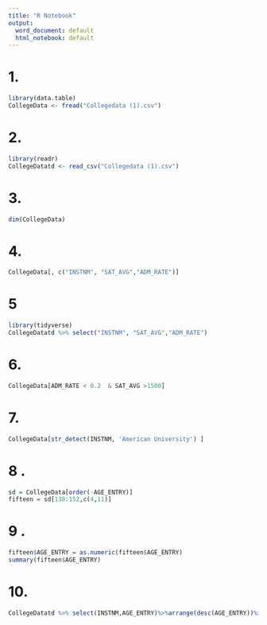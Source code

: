 ---
title: "R Notebook"
output:
  word_document: default
  html_notebook: default
---

# 1.
```{r}
library(data.table)
CollegeData <- fread("Collegedata (1).csv") 
```
# 2.

```{r}
library(readr)
CollegeDatatd <- read_csv("Collegedata (1).csv")
```
# 3.

```{r}
dim(CollegeData)
```

# 4.
```{r}
CollegeData[, c("INSTNM", "SAT_AVG","ADM_RATE")]

```
# 5
```{r}
library(tidyverse)
CollegeDatatd %>% select("INSTNM", "SAT_AVG","ADM_RATE")
```

# 6.
```{r}
CollegeData[ADM_RATE < 0.2  & SAT_AVG >1500]
```
# 7.

```{r}
CollegeData[str_detect(INSTNM, 'American University') ]
```

# 8 .
```{r}
sd = CollegeData[order(-AGE_ENTRY)]
fifteen = sd[138:152,c(4,11)]
```

# 9 .

```{r}
fifteen$AGE_ENTRY = as.numeric(fifteen$AGE_ENTRY)
summary(fifteen$AGE_ENTRY)
```



# 10.
```{r}
CollegeDatatd %>% select(INSTNM,AGE_ENTRY)%>%arrange(desc(AGE_ENTRY))%>%slice(138:152)

```


